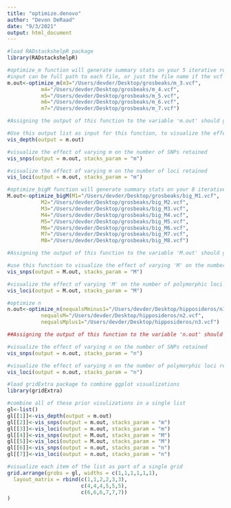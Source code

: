 ```yaml
---
title: "optimize.denovo"
author: "Devon DeRaad"
date: "9/3/2021"
output: html_document
---
```


```r
#load RADstackshelpR package
library(RADstackshelpR)

#optimize_m function will generate summary stats on your 5 iterative runs
#input can be full path to each file, or just the file name if the vcf files are in your working directory
m.out<-optimize_m(m3="/Users/devder/Desktop/grosbeaks/m_3.vcf",
           m4="/Users/devder/Desktop/grosbeaks/m_4.vcf",
           m5="/Users/devder/Desktop/grosbeaks/m_5.vcf",
           m6="/Users/devder/Desktop/grosbeaks/m_6.vcf",
           m7="/Users/devder/Desktop/grosbeaks/m_7.vcf")

#Assigning the output of this function to the variable 'm.out' should generate a list containing five objects of class 'data.frame' with the following characteristics: 'depth' showing depth per sample for each m value, 'snp' showing the number of non-missing SNPs retained in each sample at each m value, 'loci' showing the number of non-missing loci retained in each sample at each m value, 'snp.R80' showing the total number of SNPs retained at an 80% completeness cutoff, and 'loci.R80' showing the total number of polymorphic loci retained at an 80% completeness cutoff.

#Use this output list as input for this function, to visualize the effect of varying m on the depth of each sample
vis_depth(output = m.out)

#visualize the effect of varying m on the number of SNPs retained
vis_snps(output = m.out, stacks_param = "m")

#visualize the effect of varying m on the number of loci retained
vis_loci(output = m.out, stacks_param = "m")
```

```r
#optimize_bigM function will generate summary stats on your 8 iterative runs
M.out<-optimize_bigM(M1="/Users/devder/Desktop/grosbeaks/big_M1.vcf",
           M2="/Users/devder/Desktop/grosbeaks/big_M2.vcf",
           M3="/Users/devder/Desktop/grosbeaks/big_M3.vcf",
           M4="/Users/devder/Desktop/grosbeaks/big_M4.vcf",
           M5="/Users/devder/Desktop/grosbeaks/big_M5.vcf",
           M6="/Users/devder/Desktop/grosbeaks/big_M6.vcf",
           M7="/Users/devder/Desktop/grosbeaks/big_M7.vcf",
           M8="/Users/devder/Desktop/grosbeaks/big_M8.vcf")

#Assigning the output of this function to the variable 'M.out' should generate a list containing four objects of class 'data.frame' with the following characteristics: 'snp' showing the number of non-missing SNPs retained in each sample at each m value, 'loci' showing the number of non-missing loci retained in each sample at each m value, 'snp.R80' showing the total number of SNPs retained at an 80% completeness cutoff, and 'loci.R80' showing the total number of polymorphic loci retained at an 80% completeness cutoff.

#use this function to visualize the effect of varying 'M' on the number of SNPs retained
vis_snps(output = M.out, stacks_param = "M")

#visualize the effect of varying 'M' on the number of polymorphic loci retained
vis_loci(output = M.out, stacks_param = "M")
```

```r
#optimize n
n.out<-optimize_n(nequalsMminus1="/Users/devder/Desktop/hipposideros/n1.vcf",
           nequalsM="/Users/devder/Desktop/hipposideros/n2.vcf",
           nequalsMplus1="/Users/devder/Desktop/hipposideros/n3.vcf")

##Assigning the output of this function to the variable 'n.out' should generate a single object of class 'data.frame' showing the number of SNPs and loci retained across filtering levels for each value of n.

#visualize the effect of varying n on the number of SNPs retained
vis_snps(output = n.out, stacks_param = "n")

#visualize the effect of varying n on the number of polymorphic loci retained
vis_loci(output = n.out, stacks_param = "n")
```

```r
#load gridExtra package to combine ggplot visualizations
library(gridExtra)

#combine all of these prior visulizations in a single list
gl<-list()
gl[[1]]<-vis_depth(output = m.out)
gl[[2]]<-vis_snps(output = m.out, stacks_param = "m")
gl[[3]]<-vis_loci(output = m.out, stacks_param = "m")
gl[[4]]<-vis_snps(output = M.out, stacks_param = "M")
gl[[5]]<-vis_loci(output = M.out, stacks_param = "M")
gl[[6]]<-vis_snps(output = n.out, stacks_param = "n")
gl[[7]]<-vis_loci(output = n.out, stacks_param = "n")

#visualize each item of the list as part of a single grid
grid.arrange(grobs = gl, widths = c(1,1,1,1,1,1),
  layout_matrix = rbind(c(1,1,2,2,3,3),
                        c(4,4,4,5,5,5),
                        c(6,6,6,7,7,7))
)
```



